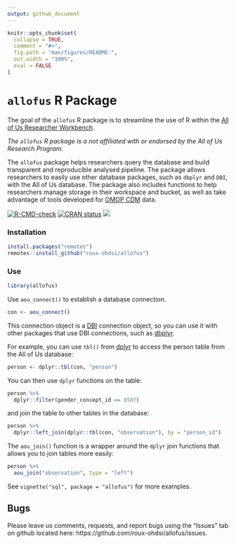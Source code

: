 ```yaml
---
output: github_document
---
```


<!-- README.md is generated from README.Rmd. Please edit that file -->

```r
knitr::opts_chunk$set(
  collapse = TRUE,
  comment = "#>",
  fig.path = "man/figures/README-",
  out.width = "100%",
  eval = FALSE
)
```

# `allofus` R Package

The goal of the `allofus` R package is to streamline the use of R within the [All of Us Researcher Workbench](https://www.researchallofus.org/data-tools/workbench/).

*The `allofus` R package is a not affiliated with or endorsed by the All of Us Research Program.*

The `allofus` package helps researchers query the database and build transparent and reproducible analysed pipeline. The package allows researchers to easily use other database packages, such as `dbplyr` and `DBI`, with the All of Us database. The package also includes functions to help researchers manage storage in their workspace and bucket, as well as take advantage of tools developed for [OMOP CDM](https://www.researchallofus.org/faq/what-is-omop/) data.

<!-- badges: start -->
[![R-CMD-check](https://github.com/roux-ohdsi/allofus/actions/workflows/R-CMD-check.yaml/badge.svg)](https://github.com/roux-ohdsi/allofus/actions/workflows/R-CMD-check.yaml)
[![CRAN status](https://www.r-pkg.org/badges/version/allofus)](https://CRAN.R-project.org/package=allofus)
[![](http://cranlogs.r-pkg.org/badges/grand-total/allofus)](https://cran.r-project.org/package=allofus)
<!-- badges: end -->

### Installation

```r
install.packages("remotes")
remotes::install_github("roux-ohdsi/allofus")
```

### Use

```r
library(allofus)
```

Use `aou_connect()` to establish a database connection.
```r
con <- aou_connect()
```
This connection object is a [DBI](https://dbi.r-dbi.org/) connection object, so you can use it with other packages that use DBI connections, such as [dbplyr](https://dbplyr.tidyverse.org/).

For example, you can use `tbl()` from [dplyr](https://dplyr.tidyverse.org/) to access the person table from the All of Us database:
```r
person <- dplyr::tbl(con, "person")
```

You can then use `dplyr` functions on the table:
```r
person %>%
  dplyr::filter(gender_concept_id == 8507)
```

and join the table to other tables in the database:

```r
person %>%
  dplyr::left_join(dplyr::tbl(con, "observation"), by = "person_id")
```

The `aou_join()` function is a wrapper around the `dplyr` join functions that allows you to join tables more easily:
```r
person %>%
  aou_join("observation", type = "left")
```

See `vignette("sql", package = "allofus")` for more examples.

<!-- ## Example -->

<!-- Suppose we want to create a cohort of All of Us participants who have experienced a stroke. There are a couple of ways we could go about this. -->



<!-- ### Using the observation table -->





<!-- The following code would start a query for the first survey date for the All of Us survey "The Basics" (sometimes, but rarely, participants completed this survey over multiple dates). -->

<!-- *While the ds_survey table is conveniently organized, it does not include the "skip" response for some surveys, so we don't recommend using it unless you're sure all potential responses have been recorded in the table. It's safest to use the observation table. You can see a detailed description of the survey ETL here: https://support.researchallofus.org/hc/en-us/articles/6085114880148.* -->

<!-- ```{r, eval = FALSE} -->
<!-- library(tidyverse) -->

<!-- survey_dates = tbl(con, "ds_survey") %>% -->
<!--   filter(survey == "The Basics") %>% -->
<!--   group_by(person_id) %>% -->
<!--   filter(survey_datetime == min(survey_datetime)) %>% -->
<!--   distinct(person_id, survey_datetime) -->
<!-- ``` -->

<!-- And this code would start with the all of us specific person table and join that to the survey dates table to incorporate information about demographics. -->

<!-- ```{r, eval = FALSE} -->
<!-- demo <- tbl(con, "cb_search_person") %>% -->
<!--   filter(age_at_consent >= 40 & age_at_consent <= 120, -->
<!--          has_ehr_data == 1) %>% -->
<!--   distinct(person_id, sex_at_birth, dob)  %>% -->
<!--   inner_join(survey_dates, by = "person_id") %>% -->
<!--   select(person_id, sex_at_birth, dob, survey_datetime) -->
<!-- ``` -->

<!-- We could leave this as a query, or we could pull the data into our local session: -->

<!-- ```{r, eval = FALSE} -->
<!-- demo_collected <- demo %>% collect() -->
<!-- ``` -->

## Bugs

Please leave us comments, requests, and report bugs using the "Issues" tab on github located here: https://github.com/roux-ohdsi/allofus/issues.
